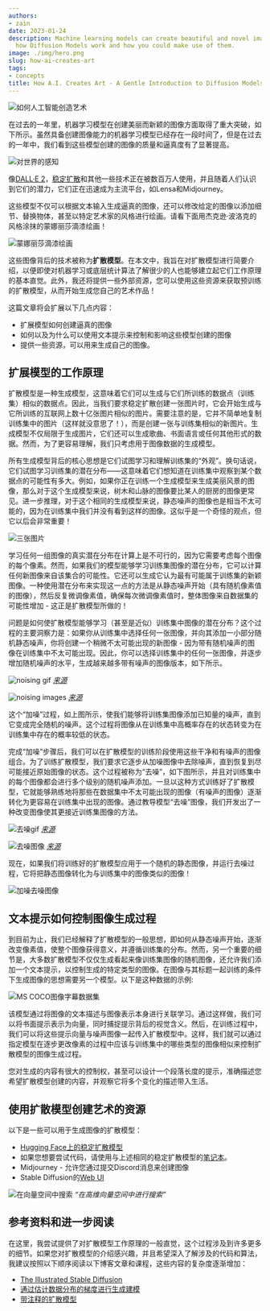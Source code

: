 ```yaml
---
authors:
- zain
date: 2023-01-24
description: Machine learning models can create beautiful and novel images. Learn
  how Diffusion Models work and how you could make use of them.
image: ./img/hero.png
slug: how-ai-creates-art
tags:
- concepts
title: How A.I. Creates Art - A Gentle Introduction to Diffusion Models
---
```


![如何人工智能创造艺术](./img/hero.png)

<!-- 截断 -->

在过去的一年里，机器学习模型在创建美丽而新颖的图像方面取得了重大突破，如下所示。虽然具备创建图像能力的机器学习模型已经存在一段时间了，但是在过去的一年中，我们看到这些模型创建的图像的质量和逼真度有了显著提高。

![对世界的感知](./img/perception_of_the_world.jpg)

像[DALL·E 2](https://openai.com/product/dall-e-2)，[稳定扩散](https://github.com/Stability-AI/stablediffusion)和其他一些技术正在被数百万人使用，并且随着人们认识到它们的潜力，它们正在迅速成为主流平台，如Lensa和Midjourney。

这些模型不仅可以根据文本输入生成逼真的图像，还可以修改给定的图像以添加细节、替换物体，甚至以特定艺术家的风格进行绘画。请看下面用杰克逊·波洛克的风格涂抹的蒙娜丽莎滴漆绘画！

![蒙娜丽莎滴漆绘画](./img/the_mona_lisa_drip_painted.jpg)

这些图像背后的技术被称为**扩散模型**。在本文中，我旨在对扩散模型进行简要介绍，以便即使对机器学习或底层统计算法了解很少的人也能够建立起它们工作原理的基本直觉。此外，我还将提供一些外部资源，您可以使用这些资源来获取预训练的扩散模型，从而开始生成您自己的艺术作品！

这篇文章将会扩展以下几点内容：

- 扩展模型如何创建逼真的图像
- 如何以及为什么可以使用文本提示来控制和影响这些模型创建的图像
- 提供一些资源，可以用来生成自己的图像。

## 扩展模型的工作原理

扩散模型是一种生成模型，这意味着它们可以生成与它们所训练的数据点（训练集）相似的数据点。因此，当我们要求稳定扩散创建一张图片时，它会开始生成与它所训练的互联网上数十亿张图片相似的图片。需要注意的是，它并不简单地复制训练集中的图片（这样就没意思了！），而是创建一张与训练集相似的新图片。生成模型不仅局限于生成图片，它们还可以生成歌曲、书面语言或任何其他形式的数据。然而，为了更容易理解，我们只考虑用于图像数据的生成模型。

所有生成模型背后的核心思想是它们试图学习和理解训练集的“外观”。换句话说，它们试图学习训练集的潜在分布——这意味着它们想知道在训练集中观察到某个数据点的可能性有多大。例如，如果你正在训练一个生成模型来生成美丽风景的图像，那么对于这个生成模型来说，树木和山脉的图像要比某人的厨房的图像更常见。进一步推理，对于这个相同的生成模型来说，静态噪声的图像也是相当不太可能的，因为在训练集中我们并没有看到这样的图像。这似乎是一个奇怪的观点，但它以后会非常重要！

![三张图片](./img/three_images.png)

学习任何一组图像的真实潜在分布在计算上是不可行的，因为它需要考虑每个图像的每个像素。然而，如果我们的模型能够学习训练集图像的潜在分布，它可以计算任何新图像来自该集合的可能性。它还可以生成它认为最有可能属于训练集的新颖图像。一种使用潜在分布来实现这一点的方法是从静态噪声开始（具有随机像素值的图像），然后反复微调像素值，确保每次微调像素值时，整体图像来自数据集的可能性增加 - 这正是扩散模型所做的！

问题是如何使扩散模型能够学习（甚至是近似）训练集中图像的潜在分布？这个过程的主要洞察力是：如果你从训练集中选择任何一张图像，并向其添加一小部分随机静态噪声，你将创建一个稍微不太可能出现的新图像 - 因为带有随机噪声的图像在训练集中不太可能出现。因此，你可以选择训练集中的任何一张图像，并逐步增加随机噪声的水平，生成越来越多带有噪声的图像版本，如下所示。

![noising gif](./img/noise.gif)
*[来源](https://yang-song.net/blog/2021/score/)*

![noising images](./img/noisingimage.png)
*[来源](https://huggingface.co/blog/annotated-diffusion)*

这个“加噪”过程，如上图所示，使我们能够将训练集图像添加已知量的噪声，直到它变成完全随机的噪声。这个过程将图像从在训练集中高概率存在的状态转变为在训练集中存在的概率较低的状态。

完成“加噪”步骤后，我们可以在扩散模型的训练阶段使用这些干净和有噪声的图像组合。为了训练扩散模型，我们要求它逐步从加噪图像中去除噪声，直到恢复到尽可能接近原始图像的状态。这个过程被称为“去噪”，如下图所示，并且对训练集中的每个图像都会进行多个级别的随机噪声添加。一旦以这种方式训练好了扩散模型，它就能够熟练地将那些在数据集中不太可能出现的图像（有噪声的图像）逐渐转化为更容易在训练集中出现的图像。通过教导模型“去噪”图像，我们开发出了一种改变图像使其更接近训练集图像的方法。

![去噪gif](./img/denoise.gif)
*[来源](https://yang-song.net/blog/2021/score/)*

![去噪图像](./img/denoisingimage.png)
*[来源](https://huggingface.co/blog/annotated-diffusion)*

现在，如果我们将训练好的扩散模型应用于一个随机的静态图像，并运行去噪过程，它将把静态图像转化为与训练集中的图像类似的图像！

![加噪去噪图像](./img/noising_denoising.png)

## 文本提示如何控制图像生成过程

到目前为止，我们已经解释了扩散模型的一般思想，即如何从静态噪声开始，逐渐改变像素值，使整个图像获得意义，并遵循训练集的分布。然而，另一个重要的细节是，大多数扩散模型不仅仅生成看起来像训练集图像的随机图像，还允许我们添加一个文本提示，以控制生成的特定类型的图像。在图像与其标题一起训练的条件下生成图像的思想需要另一个模型。以下是这种数据的示例:

![MS COCO图像字幕数据集](./img/mscoco.png)

该模型通过将图像的文本描述与图像表示本身进行关联学习。通过这样做，我们可以将书面提示表示为向量，同时捕捉提示背后的视觉含义。然后，在训练过程中，我们可以将这些提示向量与噪声图像一起传入扩散模型中。这样，我们就可以通过指定模型在逐步更改像素的过程中应该与训练集中的哪些类型的图像相似来控制扩散模型的图像生成过程。

您对生成的内容有很大的控制权，甚至可以设计一个段落长度的提示，准确描述您希望扩散模型创建的内容，并观察它将多个变化的描述带入生活。

## 使用扩散模型创建艺术的资源

以下是一些可以用于生成图像的扩散模型：

- [Hugging Face上的稳定扩散模型](https://huggingface.co/CompVis/stable-diffusion-v1-4)
- 如果您想要尝试代码，请使用与上述相同的稳定扩散模型的[笔记本](https://colab.research.google.com/github/huggingface/notebooks/blob/main/diffusers/stable_diffusion.ipynb)。
- Midjourney - 允许您通过提交Discord消息来创建图像
- Stable Diffusion的[Web UI](https://github.com/AUTOMATIC1111/stable-diffusion-webui)

![在向量空间中搜索](./img/searching_through_multi_dimensional_vector_space.jpg)
*“在高维向量空间中进行搜索”*
## 参考资料和进一步阅读

在这里，我尝试提供了对扩散模型工作原理的一般直觉，这个过程涉及到许多更多的细节。如果您对扩散模型的介绍感兴趣，并且希望深入了解涉及的代码和算法，我建议按照以下顺序阅读以下博客文章和课程，这些内容的复杂度逐渐增加：

- [The Illustrated Stable Diffusion](https://jalammar.github.io/illustrated-stable-diffusion/)
- [通过估计数据分布的梯度进行生成建模](https://yang-song.net/blog/2021/score/)
- [带注释的扩散模型](https://huggingface.co/blog/annotated-diffusion)


<WhatNext />